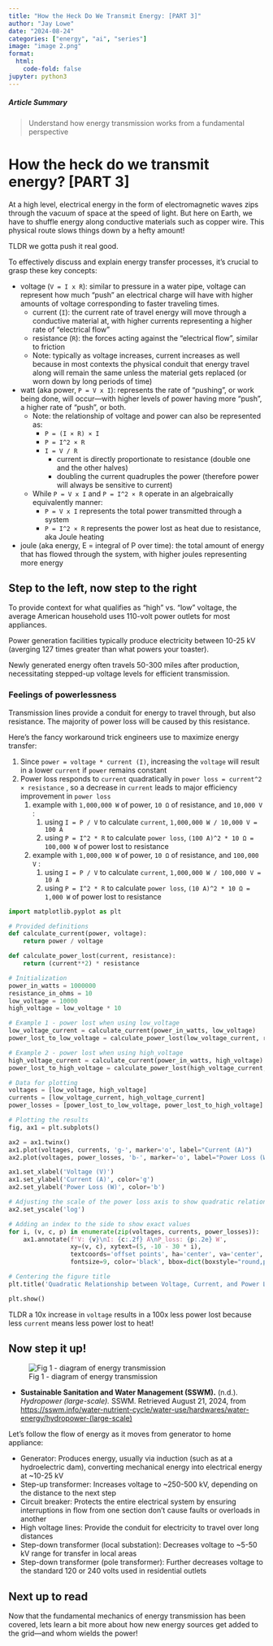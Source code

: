 ```yaml
---
title: "How the Heck Do We Transmit Energy: [PART 3]"
author: "Jay Lowe"
date: "2024-08-24"
categories: ["energy", "ai", "series"]
image: "image 2.png"
format:
  html:
    code-fold: false
jupyter: python3
---
```


##### Article Summary

> Understand how energy transmission works from a fundamental perspective

# How the heck do we transmit energy? [PART 3]

At a high level, electrical energy in the form of electromagnetic waves zips through the vacuum of space at the speed of light. But here on Earth, we have to shuffle energy along conductive materials such as copper wire. This physical route slows things down by a hefty amount!

TLDR we gotta push it real good.

To effectively discuss and explain energy transfer processes, it's crucial to grasp these key concepts:

- voltage (`V = I x R`): similar to pressure in a water pipe, voltage can represent how much “push” an electrical charge will have with higher amounts of voltage corresponding to faster traveling times.
    - current (`I`): the current rate of travel energy will move through a conductive material at, with higher currents representing a higher rate of “electrical flow”
    - resistance (`R`): the forces acting against the “electrical flow”, similar to friction
    - Note: typically as voltage increases, current increases as well because in most contexts the physical conduit that energy travel along will remain the same unless the material gets replaced (or worn down by long periods of time)
- watt (aka power, `P = V x I`): represents the rate of “pushing”, or work being done, will occur—with higher levels of power having more “push”, a higher rate of “push”, or both.
    - Note: the relationship of voltage and power can also be represented as:
        - `P = (I × R) × I`
        - `P = I^2 × R`
        - `I = V / R`
            - current is directly proportionate to resistance (double one and the other halves)
            - doubling the current quadruples the power (therefore power will always be sensitive to current)
    - While `P = V x I` and `P = I^2 × R` operate in an algebraically equivalently manner:
        - `P = V x I` represents the total power transmitted through a system
        - `P = I^2 × R` represents the power lost as heat due to resistance, aka Joule heating
- joule (aka energy, E = integral of P over time): the total amount of energy that has flowed through the system, with higher joules representing more energy

## Step to the left, now step to the right

To provide context for what qualifies as "high" vs. "low" voltage, the average American household uses 110-volt power outlets for most appliances.

Power generation facilities typically produce electricity between 10-25 kV (averging 127 times greater than what powers your toaster).

Newly generated energy often travels 50-300 miles after production, necessitating stepped-up voltage levels for efficient transmission.

### Feelings of powerlessness

Transmission lines provide a conduit for energy to travel through, but also resistance. The majority of power loss will be caused by this resistance.

Here’s the fancy workaround trick engineers use to maximize energy transfer:

1. Since `power = voltage * current (I)`, increasing the `voltage` will result in a lower `current` if `power` remains constant
2. Power loss responds to `current` quadratically in `power loss = current^2 × resistance` , so a decrease in `current` leads to major efficiency improvement in `power loss` 
    1. example with `1,000,000 W`  of power, `10 Ω` of resistance, and  `10,000 V` :
        1. using `I = P / V` to calculate `current`, `1,000,000 W / 10,000 V = 100 A` 
        2. using `P = I^2 * R` to calculate `power loss`, `(100 A)^2 * 10 Ω = 100,000 W` of power lost to resistance
    2. example with `1,000,000 W`  of power, `10 Ω` of resistance, and  `100,000 V` :
        1. using `I = P / V` to calculate `current`, `1,000,000 W / 100,000 V = 10 A` 
        2. using `P = I^2 * R` to calculate `power loss`, `(10 A)^2 * 10 Ω = 1,000 W` of power lost to resistance
    
```python
import matplotlib.pyplot as plt

# Provided definitions
def calculate_current(power, voltage):
    return power / voltage

def calculate_power_lost(current, resistance):
    return (current**2) * resistance

# Initialization
power_in_watts = 1000000
resistance_in_ohms = 10
low_voltage = 10000
high_voltage = low_voltage * 10

# Example 1 - power lost when using low_voltage
low_voltage_current = calculate_current(power_in_watts, low_voltage)
power_lost_to_low_voltage = calculate_power_lost(low_voltage_current, resistance_in_ohms)

# Example 2 - power lost when using high_voltage
high_voltage_current = calculate_current(power_in_watts, high_voltage)
power_lost_to_high_voltage = calculate_power_lost(high_voltage_current, resistance_in_ohms)

# Data for plotting
voltages = [low_voltage, high_voltage]
currents = [low_voltage_current, high_voltage_current]
power_losses = [power_lost_to_low_voltage, power_lost_to_high_voltage]

# Plotting the results
fig, ax1 = plt.subplots()

ax2 = ax1.twinx()
ax1.plot(voltages, currents, 'g-', marker='o', label="Current (A)")
ax2.plot(voltages, power_losses, 'b-', marker='o', label="Power Loss (W)")

ax1.set_xlabel('Voltage (V)')
ax1.set_ylabel('Current (A)', color='g')
ax2.set_ylabel('Power Loss (W)', color='b')

# Adjusting the scale of the power loss axis to show quadratic relationship
ax2.set_yscale('log')

# Adding an index to the side to show exact values
for i, (v, c, p) in enumerate(zip(voltages, currents, power_losses)):
    ax1.annotate(f'V: {v}\nI: {c:.2f} A\nP_loss: {p:.2e} W',
                 xy=(v, c), xytext=(5, -10 - 30 * i),
                 textcoords='offset points', ha='center', va='center',
                 fontsize=9, color='black', bbox=dict(boxstyle="round,pad=0.3", edgecolor="black", facecolor="lightgray"))

# Centering the figure title
plt.title('Quadratic Relationship between Voltage, Current, and Power Loss', pad=20)

plt.show()
```

TLDR a 10x increase in `voltage` results in a 100x less power lost because less `current`  means less power lost to heat!

## Now step it up!

![Fig 1 - diagram of energy transmission](transmission.png)

- **Sustainable Sanitation and Water Management (SSWM).** (n.d.). *Hydropower (large-scale).* SSWM. Retrieved August 21, 2024, from [https://sswm.info/water-nutrient-cycle/water-use/hardwares/water-energy/hydropower-(large-scale)](https://sswm.info/water-nutrient-cycle/water-use/hardwares/water-energy/hydropower-(large-scale))

Let's follow the flow of energy as it moves from generator to home appliance:

- Generator: Produces energy, usually via induction (such as at a hydroelectric dam), converting mechanical energy into electrical energy at ~10-25 kV
- Step-up transformer: Increases voltage to ~250-500 kV, depending on the distance to the next step
- Circuit breaker: Protects the entire electrical system by ensuring interruptions in flow from one section don't cause faults or overloads in another
- High voltage lines: Provide the conduit for electricity to travel over long distances
- Step-down transformer (local substation): Decreases voltage to ~5-50 kV range for transfer in local areas
- Step-down transformer (pole transformer): Further decreases voltage to the standard 120 or 240 volts used in residential outlets

## Next up to read

Now that the fundamental mechanics of energy transmission has been covered, lets learn a bit more about how new energy sources get added to the grid—and whom wields the power!